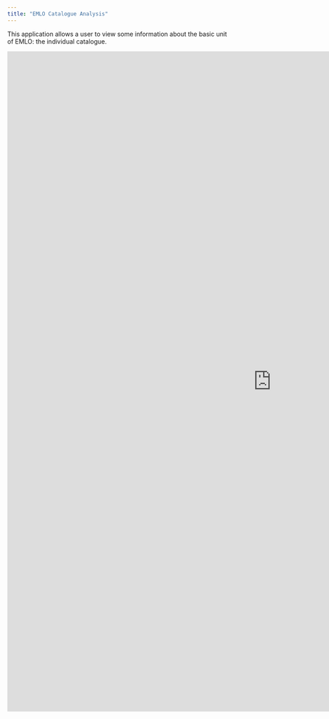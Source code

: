```yaml
---
title: "EMLO Catalogue Analysis"
---
```


This application allows a user to view some information about the basic unit of EMLO: the individual catalogue.



<iframe src="https://networkingarchives.shinyapps.io/ego_networks/" width="1200" height="1500" frameBorder="0">

</iframe>
